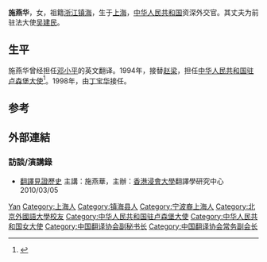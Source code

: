 {{Infobox person
|name=
|sex=
|birth_date=1939年12月
|birth_place={{ROC}}[[上海市|上海市]]
|death_date=
|death_place=
|nationality={{PRC}}
|educate=[[北京外国语大学|北京外国语大学]]
|past=[[中国常驻联合国代表团|中国常驻联合国代表团]][[参赞|参赞]]<br>中国驻欧共体使团及驻比利时使馆参赞<br>[[中华人民共和国外交部|外交部]]翻译室主任<br>[[中华人民共和国驻卢森堡大使|中华人民共和国驻卢森堡大使]]<br>[[中国驻法国大使馆|中国驻法国大使馆]][[公使銜參贊|公使銜參贊]]
|work=翻译《命运悠关的决定》<br>《英迪拉·甘地和她的权术》<br>《豪门秘史》<br>《大座钟的秘密》<br>《企业家 -世界名牌创始人小传》
|spouse=[[吴建民_(外交官)|吴建民]]
|relatives=
}}

'''施燕华'''{{BD|1939年|12月|catIdx=Shi施}}，女，祖籍[[浙江|浙江]][[镇海|镇海]]，生于[[上海|上海]]，[[中华人民共和国|中华人民共和国]]资深外交官。其丈夫为前驻法大使[[吴建民_(外交官)|吴建民]]。

== 生平 ==
施燕华曾经担任[[邓小平|邓小平]]的英文翻译。1994年，接替[[赵梁|赵梁]]，担任[[中华人民共和国驻卢森堡大使|中华人民共和国驻卢森堡大使]]<ref>{{cite web|author=中华人民共和国外交部|title=中国驻卢森堡历任大使|url=http://www.mfa.gov.cn/chn/pds/ziliao/wjrw/2167/2172/t9256.htm|publisher=中华人民共和国外交部|accessdate=2012-03-07}}</ref>。1998年，由[[丁宝华|丁宝华]]接任。

== 参考 ==
{{reflist}}

== 外部連結 ==
=== 訪談/演講錄 ===
* [http://lib-nt2.hkbu.edu.hk/hkbutube/vod.asp?bibno=b2370807 翻譯見證歷史] 主講：施燕華，主辦：[[香港浸會大學|香港浸會大學]]翻譯學研究中心 2010/03/05

{{start box}}
{{s-dip}}
{{succession box|[[赵梁|赵梁]]|[[丁宝华|丁宝华]]|[[中华人民共和国驻卢森堡大使|中华人民共和国驻卢森堡大使]]|1994年11月-1998年2月}}
{{end box}}
{{中国政治人物小作品}}
{{Navboxes 
| title  = 施燕华在[[中国翻译协会|中国翻译协会]]的职务
| list1  =
{{中国翻译工作者协会第三届全国理事会}}
{{中国翻译协会第五届全国理事会}}
{{中国翻译协会第六届理事会}}
{{中国翻译协会第七届理事会}}
}}

{{Authority control}}
{{DEFAULTSORT:Shi施}}
[[Category:施姓|Yan]]
[[Category:上海人|Category:上海人]]
[[Category:镇海县人|Category:镇海县人]]
[[Category:宁波裔上海人|Category:宁波裔上海人]]
[[Category:北京外國語大學校友|Category:北京外國語大學校友]]
[[Category:中华人民共和国驻卢森堡大使|Category:中华人民共和国驻卢森堡大使]]
[[Category:中华人民共和国女大使|Category:中华人民共和国女大使]]
[[Category:中国翻译协会副秘书长|Category:中国翻译协会副秘书长]]
[[Category:中国翻译协会常务副会长|Category:中国翻译协会常务副会长]]